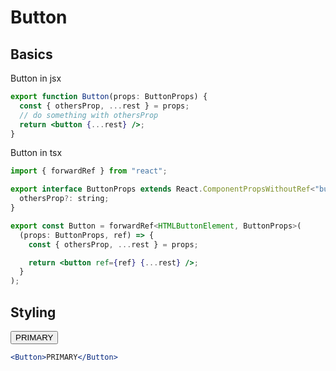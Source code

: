 
# Button

## Basics

Button in jsx

```jsx button.js
export function Button(props: ButtonProps) {
  const { othersProp, ...rest } = props;
  // do something with othersProp
  return <button {...rest} />;
}
```

Button in tsx

```jsx button.tsx
import { forwardRef } from "react";

export interface ButtonProps extends React.ComponentPropsWithoutRef<"button"> {
  othersProp?: string;
}

export const Button = forwardRef<HTMLButtonElement, ButtonProps>(
  (props: ButtonProps, ref) => {
    const { othersProp, ...rest } = props;

    return <button ref={ref} {...rest} />;
  }
);
```

## Styling

<ComponentBlock componentName="Button">
  
<Button>PRIMARY</Button>

</ComponentBlock>

```jsx
<Button>PRIMARY</Button>
```

